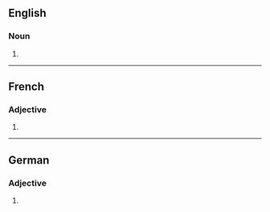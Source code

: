 ==English==

===Noun===
{{head|en|noun plural form}}

# {{plural of|subversive|lang=en}}

----

==French==

===Adjective===
{{head|fr|adjective form}}

# {{feminine plural of|subversif|lang=fr}}

----

==German==

===Adjective===
{{head|de|adjective form}}

# {{inflection of|de|subversiv||str//mix|nom//acc|n|s}}